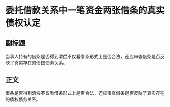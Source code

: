 # 委托借款关系中一笔资金两张借条的真实债权认定
## 副标题
当事人持有的借条是否得到清偿不仅看借条形式上是否合法，还应审查借条是否反映了真实存在的债权债务关系。
## 正文
借条是否得到清偿不仅看借条形式上是否合法，还应审查借条是否反映了真实存在的债权债务关系。